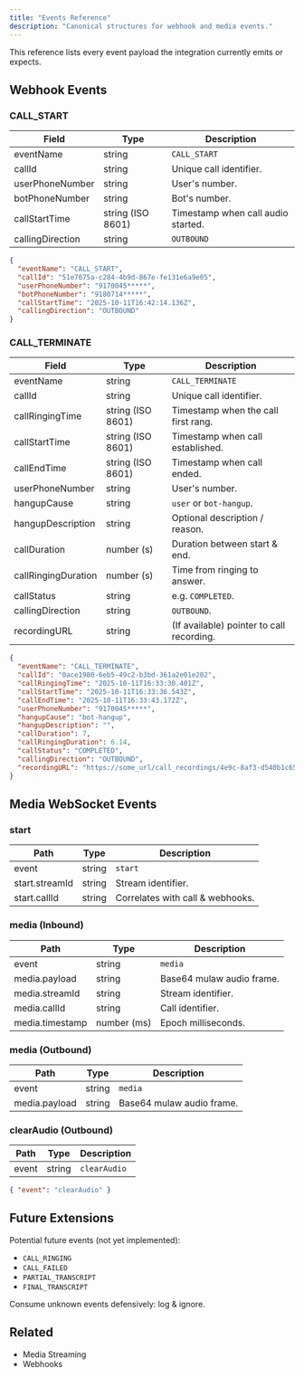 ```yaml
---
title: "Events Reference"
description: "Canonical structures for webhook and media events."
---
```


This reference lists every event payload the integration currently emits or expects.

## Webhook Events

### CALL_START
| Field | Type | Description |
|-------|------|-------------|
| eventName | string | `CALL_START` |
| callId | string | Unique call identifier. |
| userPhoneNumber | string | User's number. |
| botPhoneNumber | string | Bot's number. |
| callStartTime | string (ISO 8601) | Timestamp when call audio started. |
| callingDirection | string | `OUTBOUND` |

```json
{
  "eventName": "CALL_START",
  "callId": "51e7075a-c284-4b9d-867e-fe131e6a9e05",
  "userPhoneNumber": "9170045*****",
  "botPhoneNumber": "9180714*****",
  "callStartTime": "2025-10-11T16:42:14.136Z",
  "callingDirection": "OUTBOUND"
}
```

### CALL_TERMINATE
| Field | Type | Description |
|-------|------|-------------|
| eventName | string | `CALL_TERMINATE` |
| callId | string | Unique call identifier. |
| callRingingTime | string (ISO 8601) | Timestamp when the call first rang. |
| callStartTime | string (ISO 8601) | Timestamp when call established. |
| callEndTime | string (ISO 8601) | Timestamp when call ended. |
| userPhoneNumber | string | User's number. |
| hangupCause | string | `user` or `bot-hangup`. |
| hangupDescription | string | Optional description / reason. |
| callDuration | number (s) | Duration between start & end. |
| callRingingDuration | number (s) | Time from ringing to answer. |
| callStatus | string | e.g. `COMPLETED`. |
| callingDirection | string | `OUTBOUND`. |
| recordingURL | string | (If available) pointer to call recording. |

```json
{
  "eventName": "CALL_TERMINATE",
  "callId": "0ace1980-6eb5-49c2-b3bd-361a2e01e202",
  "callRingingTime": "2025-10-11T16:33:30.401Z",
  "callStartTime": "2025-10-11T16:33:36.543Z",
  "callEndTime": "2025-10-11T16:33:43.172Z",
  "userPhoneNumber": "9170045*****",
  "hangupCause": "bot-hangup",
  "hangupDescription": "",
  "callDuration": 7,
  "callRingingDuration": 6.14,
  "callStatus": "COMPLETED",
  "callingDirection": "OUTBOUND",
  "recordingURL": "https://some_url/call_recordings/4e9c-8af3-d540b1c65b47.wav"
}
```

## Media WebSocket Events

### start
| Path | Type | Description |
|------|------|-------------|
| event | string | `start` |
| start.streamId | string | Stream identifier. |
| start.callId | string | Correlates with call & webhooks. |

### media (Inbound)
| Path | Type | Description |
|------|------|-------------|
| event | string | `media` |
| media.payload | string | Base64 mulaw audio frame. |
| media.streamId | string | Stream identifier. |
| media.callId | string | Call identifier. |
| media.timestamp | number (ms) | Epoch milliseconds. |

### media (Outbound)
| Path | Type | Description |
|------|------|-------------|
| event | string | `media` |
| media.payload | string | Base64 mulaw audio frame. |

### clearAudio (Outbound)
| Path | Type | Description |
|------|------|-------------|
| event | string | `clearAudio` |

```json
{ "event": "clearAudio" }
```

## Future Extensions
Potential future events (not yet implemented):
- `CALL_RINGING`
- `CALL_FAILED`
- `PARTIAL_TRANSCRIPT`
- `FINAL_TRANSCRIPT`

<Note>
Consume unknown events defensively: log & ignore.
</Note>

## Related
- <Link href="/dialer/media-streaming">Media Streaming</Link>
- <Link href="/dialer/webhooks">Webhooks</Link>

